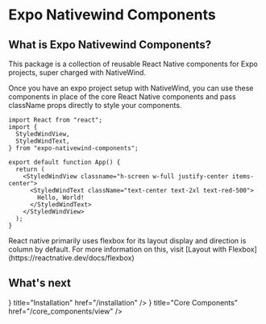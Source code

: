
# Expo Nativewind Components

## What is Expo Nativewind Components?
This package is a collection of reusable React Native components for Expo projects, super charged with NativeWind. 

Once you have an expo project setup with NativeWind, you can use these components in place of the core React Native components and pass className props directly to style your components.

```tsx filename="index.tsx" showLineNumbers copy
import React from "react";
import {
  StyledWindView,
  StyledWindText,
} from "expo-nativewind-components";

export default function App() {
  return (
    <StyledWindView classname="h-screen w-full justify-center items-center">
      <StyledWindText className="text-center text-2xl text-red-500">
        Hello, World!
      </StyledWindText>
    </StyledWindView>
  );
}
```

<Callout type='info'>
React native primarily uses flexbox for its layout display and direction is column by default. For more information on this, visit [Layout with Flexbox](https://reactnative.dev/docs/flexbox)
</Callout>

## What's next
<Cards>
<Card
icon={<Icon icon="material-symbols:install-desktop-rounded" width="24" height="24" />}
    title="Installation"
    href="/installation"
  />
  <Card
  icon={<Icon icon="token:comp" width={25} />}
    title="Core Components"
    href="/core_components/view"
  />
  
  </Cards>